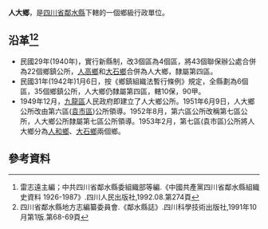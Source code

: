 '''人大鄉'''，是[[四川省|四川省]][[鄰水縣|鄰水縣]]下轄的一個鄉級行政單位。

== 沿革<ref>雷志遠主編；中共四川省鄰水縣委組織部等編.《中國共產黨四川省鄰水縣組織史資料 1926-1987》.四川人民出版社,1992.08.第274頁</ref><ref>四川省鄰水縣地方志編纂委員會.《鄰水縣誌》.四川科學技術出版社,1991年10月第1版.第68-69頁</ref>==
* 民國29年(1940年)，實行新縣制，改3個區為4個區，將43個聯保辦公處合併為22個鄉鎮公所，[[人高鄉|人高鄉]]和[[大石鄉_(鄰水縣)|大石鄉]]合併為人大鄉，隸屬第四區。
* 民國31年(1942年)1月6日，按《鄉鎮組織法暫行條例》規定，全縣劃為6個區，35個鄉鎮公所，人大鄉仍隸屬第四區，轄10保，90甲。
* 1949年12月，[[九龍區_(鄰水縣)|九龍區]]人民政府即建立了人大鄉公所。1951年6月9日，人大鄉公所改由第六區([[袁市區|袁市區]])公所領導。1952年8月，第六區公所改稱第七區公所，人大鄉公所隸屬第七區公所領導。1953年2月，第七區(袁市區)公所將人大鄉分為[[人和鄉_(鄰水縣)|人和鄉]]、[[大石鄉_(鄰水縣)|大石鄉]]兩個鄉。

== 參考資料 ==
{{reflist}}
{{行政區劃小作品}}
{{鄰水縣行政區劃（民國29年4月至民國31年1月6日）}}
{{鄰水縣行政區劃（民國31年1月6日至民國38年12月21日）}}
{{鄰水縣行政區劃（1949年12月21日至1950年2月）}}
{{鄰水縣行政區劃（1950年2月至1951年6月9日）}}
{{鄰水縣行政區劃（1951年6月9日至1952年7月17日）}}
{{鄰水縣行政區劃（1952年7月17日至1953年4月24日）}}
{{鄰水縣行政區劃}}
